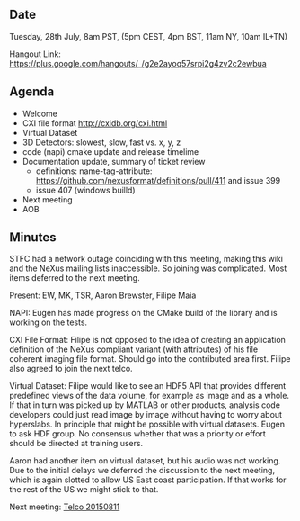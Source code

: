 ==Date==

Tuesday, 28th July, 8am PST, (5pm CEST, 4pm BST, 11am NY, 10am IL+TN)

Hangout Link: https://plus.google.com/hangouts/_/g2e2ayoq57srpi2g4zv2c2ewbua

==Agenda==

* Welcome
* CXI file format http://cxidb.org/cxi.html
* Virtual Dataset
* 3D Detectors: slowest, slow, fast vs. x, y, z
* code (napi) cmake update and release timelime
* Documentation update, summary of ticket review
** definitions: name-tag-attribute: https://github.com/nexusformat/definitions/pull/411 and issue 399
** issue 407 (windows builld) 
* Next meeting
* AOB

==Minutes==


STFC had a network outage coinciding with this meeting, making this wiki and the NeXus mailing lists inaccessible. So joining was complicated. Most items deferred to the next meeting.

Present: EW, MK, TSR, Aaron Brewster, Filipe Maia

NAPI: Eugen has made progress on the CMake build of the library and is working on the tests.

CXI File Format: Filipe is not opposed to the idea of creating an application definition of the NeXus compliant variant (with attributes) of his file coherent imaging file format. Should go into the contributed area first. Filipe also agreed to join the next telco.

Virtual Dataset: Filipe would like to see an HDF5 API that provides different predefined views of the data volume, for example as image and as a whole. If that in turn was picked up by MATLAB or other products, analysis code developers could just read image by image without having to worry about hyperslabs. In principle that might be possible with virtual datasets. Eugen to ask HDF group. No consensus whether that was a priority or effort should be directed at training users.

Aaron had another item on virtual dataset, but his audio was not working. Due to the initial delays we deferred the discussion to the next meeting, which is again slotted to allow US East coast participation. If that works for the rest of the US we might stick to that.

Next meeting: [[Telco 20150811]]